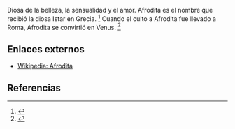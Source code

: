 Diosa de la belleza, la sensualidad y el amor. Afrodita es el nombre que recibió la diosa Istar en Grecia. <ref name="n0">{{lib|LU|95|1|7}}</ref> Cuando el culto a Afrodita fue llevado a Roma, Afrodita se convirtió en Venus. <ref name="n1">{{lib|LU|98|3|3}}</ref> 

== Enlaces externos ==

* [https://es.wikipedia.org/wiki/Afrodita Wikipedia: Afrodita]


== Referencias ==

<references/>
